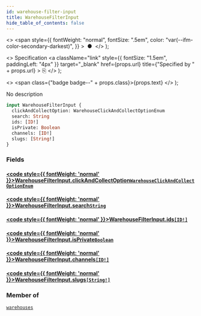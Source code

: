 ```yaml
---
id: warehouse-filter-input
title: WarehouseFilterInput
hide_table_of_contents: false
---
```


  <>
    <span
      style={{
        fontWeight: "normal",
        fontSize: ".5em",
        color: "var(--ifm-color-secondary-darkest)",
      }}
    >
      &nbsp;●&nbsp;
    </span>
  </>
);

  <>
    Specification
    <a
      className="link"
      style={{ fontSize: "1.5em", paddingLeft: "4px" }}
      target="\_blank"
      href={props.url}
      title={"Specified by " + props.url}
    >
      ⎘
    </a>
  </>
);

  <>
    <span class={"badge badge--" + props.class}>{props.text}</span>
  </>
);

No description

```graphql
input WarehouseFilterInput {
  clickAndCollectOption: WarehouseClickAndCollectOptionEnum
  search: String
  ids: [ID!]
  isPrivate: Boolean
  channels: [ID!]
  slugs: [String!]
}
```

### Fields

#### [<code style={{ fontWeight: 'normal' }}>WarehouseFilterInput.<b>clickAndCollectOption</b></code>](#)<Bullet />[`WarehouseClickAndCollectOptionEnum`](../../../developer/api-reference/enums/warehouse-click-and-collect-option-enum) <Badge class="secondary" text="enum"/>

>

#### [<code style={{ fontWeight: 'normal' }}>WarehouseFilterInput.<b>search</b></code>](#)<Bullet />[`String`](../../../developer/api-reference/scalars/string) <Badge class="secondary" text="scalar"/>

>

#### [<code style={{ fontWeight: 'normal' }}>WarehouseFilterInput.<b>ids</b></code>](#)<Bullet />[`[ID!]`](../../../developer/api-reference/scalars/id) <Badge class="secondary" text="list"/> <Badge class="secondary" text="scalar"/>

>

#### [<code style={{ fontWeight: 'normal' }}>WarehouseFilterInput.<b>isPrivate</b></code>](#)<Bullet />[`Boolean`](../../../developer/api-reference/scalars/boolean) <Badge class="secondary" text="scalar"/>

>

#### [<code style={{ fontWeight: 'normal' }}>WarehouseFilterInput.<b>channels</b></code>](#)<Bullet />[`[ID!]`](../../../developer/api-reference/scalars/id) <Badge class="secondary" text="list"/> <Badge class="secondary" text="scalar"/>

>

#### [<code style={{ fontWeight: 'normal' }}>WarehouseFilterInput.<b>slugs</b></code>](#)<Bullet />[`[String!]`](../../../developer/api-reference/scalars/string) <Badge class="secondary" text="list"/> <Badge class="secondary" text="scalar"/>

>

### Member of

[`warehouses`](../../../developer/api-reference/queries/warehouses) <Badge class="secondary" text="query"/>
